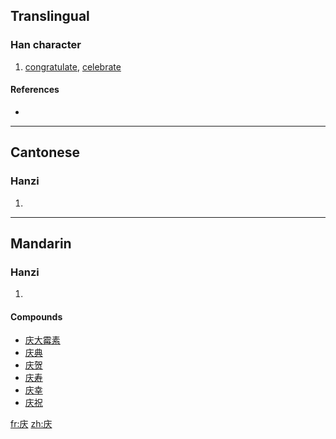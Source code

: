 {{also|慶}}
==Translingual==

===Han character===
{{Han char|rn=53|rad=广|as=03|sn=6|four=|canj=戈大 (IK), XX戈大 (XXIK)}}

# [[congratulate]], [[celebrate]]

====References====
* {{Han ref|kx=0343.201|hdz=20873.070|uh=5E86|ud=24198}}

----

==Cantonese==

===Hanzi===
{{yue-hanzi|jyut=|y=hing3|tra=慶}}

# {{defn|Cantonese|sort=广03}}

----

==Mandarin==

===Hanzi===
{{cmn-hanzi|tra=慶|pin=[[qìng]] ([[qing4]])|wg=ch'ing<sup>4</sup>}}

# {{defn|Mandarin|sort=广03}}

====Compounds====
* [[庆大霉素]]
* [[庆典]]
* [[庆贺]]
* [[庆寿]]
* [[庆幸]]
* [[庆祝]]

[[fr:庆]]
[[zh:庆]]